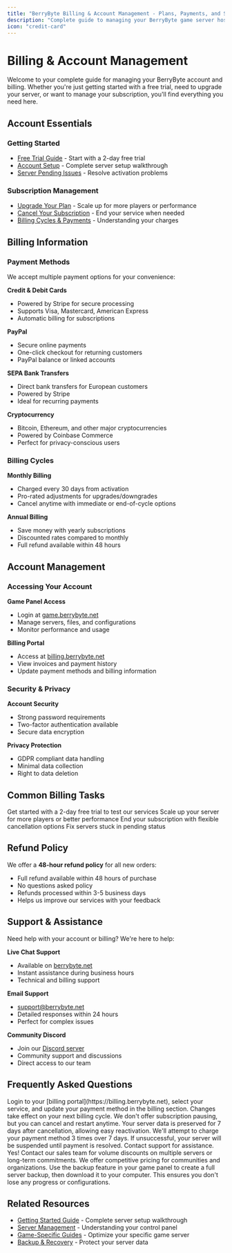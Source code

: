 ```yaml
---
title: "BerryByte Billing & Account Management - Plans, Payments, and Support"
description: "Complete guide to managing your BerryByte game server hosting account, billing, subscription plans, payment methods, upgrades, cancellations, and customer support."
icon: "credit-card"
---
```


# Billing & Account Management

Welcome to your complete guide for managing your BerryByte account and billing. Whether you're just getting started with a free trial, need to upgrade your server, or want to manage your subscription, you'll find everything you need here.

## Account Essentials

### Getting Started
- [Free Trial Guide](/help/free-trial) - Start with a 2-day free trial
- [Account Setup](/quickstart) - Complete server setup walkthrough
- [Server Pending Issues](/help/server-pending) - Resolve activation problems

### Subscription Management
- [Upgrade Your Plan](/help/upgrade-plan) - Scale up for more players or performance
- [Cancel Your Subscription](/help/cancel-plan) - End your service when needed
- [Billing Cycles & Payments](#billing-cycles) - Understanding your charges

## Billing Information

### Payment Methods

We accept multiple payment options for your convenience:

**Credit & Debit Cards**
- Powered by Stripe for secure processing
- Supports Visa, Mastercard, American Express
- Automatic billing for subscriptions

**PayPal**
- Secure online payments
- One-click checkout for returning customers
- PayPal balance or linked accounts

**SEPA Bank Transfers**
- Direct bank transfers for European customers
- Powered by Stripe
- Ideal for recurring payments

**Cryptocurrency**
- Bitcoin, Ethereum, and other major cryptocurrencies
- Powered by Coinbase Commerce
- Perfect for privacy-conscious users

### Billing Cycles

**Monthly Billing**
- Charged every 30 days from activation
- Pro-rated adjustments for upgrades/downgrades
- Cancel anytime with immediate or end-of-cycle options

**Annual Billing**
- Save money with yearly subscriptions
- Discounted rates compared to monthly
- Full refund available within 48 hours

## Account Management

### Accessing Your Account

**Game Panel Access**
- Login at [game.berrybyte.net](https://game.berrybyte.net)
- Manage servers, files, and configurations
- Monitor performance and usage

**Billing Portal**
- Access at [billing.berrybyte.net](https://billing.berrybyte.net)
- View invoices and payment history
- Update payment methods and billing information

### Security & Privacy

**Account Security**
- Strong password requirements
- Two-factor authentication available
- Secure data encryption

**Privacy Protection**
- GDPR compliant data handling
- Minimal data collection
- Right to data deletion

## Common Billing Tasks

<CardGroup cols={2}>
  <Card title="Start Free Trial" href="/help/free-trial" icon="gift">
    Get started with a 2-day free trial to test our services
  </Card>
  <Card title="Upgrade Server" href="/help/upgrade-plan" icon="bolt-lightning">
    Scale up your server for more players or better performance
  </Card>
  <Card title="Cancel Service" href="/help/cancel-plan" icon="circle-xmark">
    End your subscription with flexible cancellation options
  </Card>
  <Card title="Resolve Pending Orders" href="/help/server-pending" icon="clock">
    Fix servers stuck in pending status
  </Card>
</CardGroup>

## Refund Policy

We offer a **48-hour refund policy** for all new orders:

- Full refund available within 48 hours of purchase
- No questions asked policy
- Refunds processed within 3-5 business days
- Helps us improve our services with your feedback

## Support & Assistance

Need help with your account or billing? We're here to help:

**Live Chat Support**
- Available on [berrybyte.net](https://berrybyte.net/contact)
- Instant assistance during business hours
- Technical and billing support

**Email Support**
- support@berrybyte.net
- Detailed responses within 24 hours
- Perfect for complex issues

**Community Discord**
- Join our [Discord server](https://discord.com/invite/Pv8DMpXtma)
- Community support and discussions
- Direct access to our team

## Frequently Asked Questions

<AccordionGroup>

<Accordion title="How do I change my payment method?">
Login to your [billing portal](https://billing.berrybyte.net), select your service, and update your payment method in the billing section. Changes take effect on your next billing cycle.
</Accordion>

<Accordion title="Can I pause my subscription temporarily?">
We don't offer subscription pausing, but you can cancel and restart anytime. Your server data is preserved for 7 days after cancellation, allowing easy reactivation.
</Accordion>

<Accordion title="What happens if my payment fails?">
We'll attempt to charge your payment method 3 times over 7 days. If unsuccessful, your server will be suspended until payment is resolved. Contact support for assistance.
</Accordion>

<Accordion title="Do you offer discounts for multiple servers?">
Yes! Contact our sales team for volume discounts on multiple servers or long-term commitments. We offer competitive pricing for communities and organizations.
</Accordion>

<Accordion title="How do I download my server data before canceling?">
Use the backup feature in your game panel to create a full server backup, then download it to your computer. This ensures you don't lose any progress or configurations.
</Accordion>

</AccordionGroup>

## Related Resources

- [Getting Started Guide](/quickstart) - Complete server setup walkthrough
- [Server Management](/panel/overview) - Understanding your control panel
- [Game-Specific Guides](/games/minecraft/introduction) - Optimize your specific game server
- [Backup & Recovery](/panel/backups) - Protect your server data